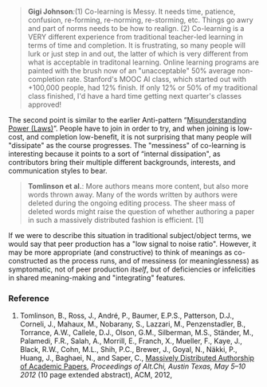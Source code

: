 <blockquote>'''Gigi Johnson''''':''(1) Co-learning is Messy. It needs time, patience, confusion, re-forming, re-norming, re-storming, etc. Things go awry and part of norms needs to be how to realign. (2) Co-learning is a VERY different experience from traditional teacher-led learning in terms of time and completion. It is frustrating, so many people will lurk or just step in and out, the latter of which is very different from what is acceptable in traditonal learning. Online learning programs are painted with the brush now of an &quot;unacceptable&quot; 50% average non-completion rate. Stanford's MOOC AI class, which started out with +100,000 people, had 12% finish. If only 12% or 50% of my traditional class finished, I'd have a hard time getting next quarter's classes approved!</blockquote>
The second point is similar to the earlier Anti-pattern “[http://socialmediaclassroom.com/host/peeragogy/forum/anti-patterns-concerns-complaints-and-critiques#comment-1854 Misunderstanding Power (Laws)]”. People have to join in order to try, and when joining is low-cost, and completion low-benefit, it is not surprising that many people will &quot;dissipate&quot; as the course progresses. The &quot;messiness&quot; of co-learning is interesting because it points to a sort of “internal dissipation&quot;, as contributors bring their multiple different backgrounds, interests, and communication styles to bear.

<blockquote>'''Tomlinson et al.''': More authors means more content, but also more words thrown away. Many of the words written by authors were deleted during the ongoing editing process. The sheer mass of deleted words might raise the question of whether authoring a paper in such a massively distributed fashion is efficient. [1]</blockquote>
If we were to describe this situation in traditional subject/object terms, we would say that peer production has a &quot;low signal to noise ratio&quot;. However, it may be more appropriate (and constructive) to think of meanings as co-constructed as the process runs, and of messiness (or meaninglessness) as symptomatic, not of peer production ''itself'', but of deficiencies or infelicities in shared meaning-making and &quot;integrating&quot; features.

=== Reference ===

# Tomlinson, B., Ross, J., André, P., Baumer, E.P.S., Patterson, D.J., Corneli, J., Mahaux, M., Nobarany, S., Lazzari, M., Penzenstadler, B., Torrance, A.W., Callele, D.J., Olson, G.M., Silberman, M.S., Ständer, M., Palamedi, F.R., Salah, A., Morrill, E., Franch, X., Mueller, F., Kaye, J., Black, R.W., Cohn, M.L., Shih, P.C., Brewer, J., Goyal, N., Näkki, P., Huang, J., Baghaei, N., and Saper, C., [http://altchi.org/submissions/submission_wmt_0.pdf Massively Distributed Authorship of Academic Papers], ''Proceedings of Alt.Chi, Austin Texas, May 5–10 2012'' (10 page extended abstract), ACM, 2012,

